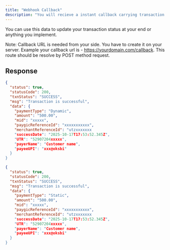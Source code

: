 ```yaml
---
title: "Webhook Callback"
description: "You will recieve a instant callback carrying transaction status and data."
---
```


You can use this data to update your transaction status at your end or anything you implement.

Note: Callback URL is needed from your side. You have to create it on your server. Example your callback url is - https://yourdomain.com/callback. This route should be resolve by POST method request.

## Response

<CodeGroup>

```json Dynamic Callback Response
{
  "status": true,
  "statusCode": 200,
  "txnStatus": "SUCCESS",
  "msg": "Transaction is successful",
  "data": {
    "paymentType": "Dynamic",
    "amount": "500.00",
    "mid": "xxxxx",
    "paygicReferenceId": "xxxxxxxxxxx",
    "merchantReferenceId": "utzxxxxxxx
    "successDate": "2025-10-17T17:53:52.345Z",
    "UTR": "52907204xxxxx",
    "payerName": "Customer name",
    "payeeUPI": "xxx@oksbi"
  }
}
```


```json Static Callback Response
{
  "status": true,
  "statusCode": 200,
  "txnStatus": "SUCCESS",
  "msg": "Transaction is successful",
  "data": {
    "paymentType": "Static",
    "amount": "500.00",
    "mid": "xxxxx",
    "paygicReferenceId": "xxxxxxxxxxx",
    "merchantReferenceId": "utzxxxxxxx
    "successDate": "2025-10-17T17:53:52.345Z",
    "UTR": "52907204xxxxx",
    "payerName": "Customer name",
    "payeeUPI": "xxx@oksbi"
  }
}
```

</CodeGroup>